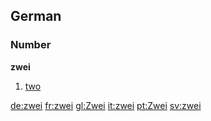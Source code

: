 ==German==
===Number===
'''zwei'''
# [[two]]

[[de:zwei]]
[[fr:zwei]]
[[gl:Zwei]]
[[it:zwei]]
[[pt:Zwei]]
[[sv:zwei]]